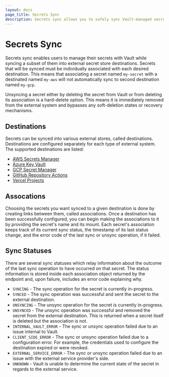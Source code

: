 ```yaml
---
layout: docs
page_title: Secrets Sync
description: Secrets sync allows you to safely sync Vault-managed secrets with external destinations.
---
```


# Secrets Sync

Secrets sync enables users to manage their secrets with Vault while syncing a subset of them into
external secret store destinations. Secrets that will be synced must be individually associated
with each desired destination. This means that associating a secret named `my-secret` with a
destinated named `my-aws` will not automatically sync to second destination named `my-gcp`.

<Note>
	Unsyncing a secret either by deleting the secret from Vault or from deleting its association
	is a hard-delete option. This means it is immediately removed from the external system and bypasses
	any soft-deletion states or recovery mechanisms.
</Note>

## Destinations

Secrets can be synced into various external stores, called destinations. Destinations are configured
separately for each type of external system. The supported destinations are listed:
* [AWS Secrets Manager](/vault/docs/sync/awssm)
* [Azure Key Vault](/vault/docs/sync/azurekv)
* [GCP Secret Manager](/vault/docs/sync/gcpsm)
* [GitHub Repository Actions](/vault/docs/sync/github)
* [Vercel Projects](/vault/docs/sync/vercelproject)

## Assocations

Choosing the secrets you want synced to a given destination is done by creating links between them,
called associations. Once a destination has been successfully configured, you can begin making the
associations to it by providing the secret's name and its mount. Each secret's association keeps
track of its current sync status, the timestamp of its last status change, and the error code of
the last sync or unsync operation, if it failed.


## Sync Statuses

There are several sync statuses which relay information about the outcome of the last sync
operation to have occurred on that secret. The status information is stored inside each
association object returned by the endpoint and, upon failure, includes an error code explaining why.

* `SYNCING` - The sync operation for the secret is currently in-progress.
* `SYNCED` - The sync operation was successful and sent the secret to the external destination.
* `UNSYNCING` - The unsync operation for the secret is currently in-progress.
* `UNSYNCED` - The unsync operation was successful and removed the secret from the external destination.
	This is returned when a secret itself is deleted but the association is not.
* `INTERNAL_VAULT_ERROR` - The sync or unsync operation failed due to an issue internal to Vault.
* `CLIENT_SIDE_ERROR` - The sync or unsync operation failed due to a configuration error.
	For example, the credentials used to configure the destination expired or were revoked.
* `EXTERNAL_SERVICE_ERROR` - The sync or unsync operation failed due to an issue with the
	external service provider's side.
* `UNKNOWN` - Vault is unable to determine the current state of the secret in regards to the external service.